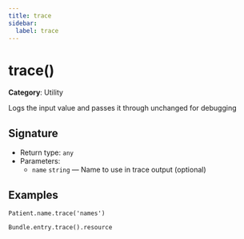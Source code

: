 ```yaml
---
title: trace
sidebar:
  label: trace
---
```


# trace()

**Category**: Utility

Logs the input value and passes it through unchanged for debugging

## Signature

- Return type: `any`
- Parameters:
  - `name` `string` — Name to use in trace output (optional)

## Examples

```fhirpath
Patient.name.trace('names')
```

```fhirpath
Bundle.entry.trace().resource
```


